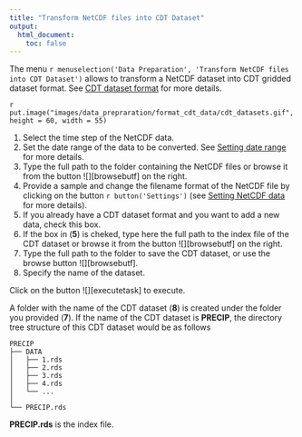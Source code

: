 ```yaml
---
title: "Transform NetCDF files into CDT Dataset"
output:
  html_document:
    toc: false
---
```


The menu `r menuselection('Data Preparation', 'Transform NetCDF files into CDT Dataset')` allows to transform a NetCDF dataset into CDT gridded dataset format. See [CDT dataset format](cdt_data_input.html#cdt.dataset) for more details.

`r put.image("images/data_prepraration/format_cdt_data/cdt_datasets.gif", height = 60, width = 55)`

1. Select the time step of the NetCDF data.
2. Set the date range of the data to be converted. See [Setting date range](cdt_data_input.html#cdt.date.range) for more details.
3. Type the full path to the folder containing the NetCDF files or browse it from the button ![][browsebutf] on the right.
4. Provide a sample and change the filename format of the NetCDF file by clicking on the button `r button('Settings')` (see [Setting NetCDF data](cdt_data_input.html#cdt.ncdf.setting) for more details).
5. If you already have a CDT dataset format and you want to add a new data, check this box.
6. If the box in (__5__) is cheked, type here the full path to the index file of the CDT dataset or browse it from the button ![][browsebutf] on the right.
7. Type the full path to the folder to save the CDT dataset, or use the browse button ![][browsebutf].
8. Specify the name of the dataset.

Click on the button ![][executetask] to execute. 

A folder with the name of the CDT dataset (__8__) is created under the folder you provided (__7__). If the name of the CDT dataset is **PRECIP**, the directory tree structure of this CDT dataset would be as follows 

```
PRECIP
├── DATA
│   ├── 1.rds
│   ├── 2.rds
│   ├── 3.rds
│   ├── 4.rds
│   └── ...
│
└── PRECIP.rds
```

**PRECIP.rds** is the index file.  


